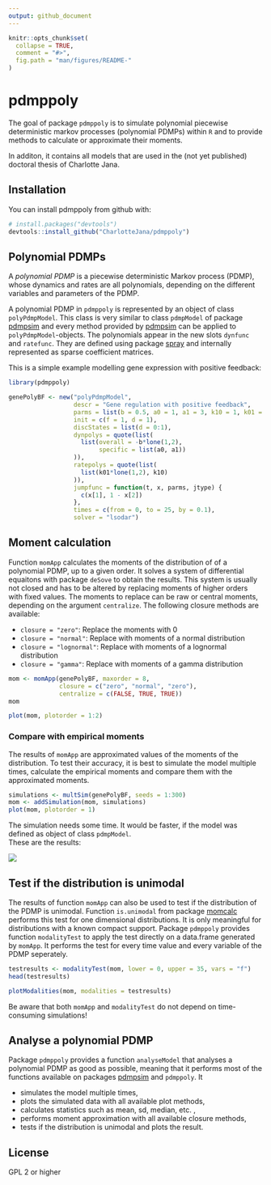 ```yaml
---
output: github_document
---
```


<!-- README.md is generated from README.Rmd. Please edit that file -->

```r
knitr::opts_chunk$set(
  collapse = TRUE,
  comment = "#>",
  fig.path = "man/figures/README-"
)
```

# pdmppoly

The goal of package `pdmppoly` is to simulate polynomial piecewise 
deterministic markov processes (polynomial PDMPs) within `R` and to provide 
methods to calculate or approximate their moments.

In additon, it contains all models that are used in the (not yet published) 
doctoral thesis of Charlotte Jana.

## Installation

You can install pdmppoly from github with:

```r
# install.packages("devtools")
devtools::install_github("CharlotteJana/pdmppoly")
```

## Polynomial PDMPs

A *polynomial PDMP* is a piecewise deterministic Markov process (PDMP), whose
dynamics and rates are all polynomials, depending on the different variables
and parameters of the PDMP.

A polynomial PDMP in `pdmppoly` is represented by an object of class `polyPdmpModel`.
This class is very similar to class `pdmpModel` of package [pdmpsim](https://github.com/CharlotteJana/pdmpsim) and every method provided by [pdmpsim](https://github.com/CharlotteJana/pdmpsim) can be applied to `polyPdmpModel`-objects.
The polynomials appear in the new slots `dynfunc` and `ratefunc`. They are defined using package [spray](https://github.com/RobinHankin/spray.git) and internally represented as sparse coefficient matrices.

This is a simple example modelling gene expression with positive feedback:

```r
library(pdmppoly)
```

```r
genePolyBF <- new("polyPdmpModel",
                  descr = "Gene regulation with positive feedback",
                  parms = list(b = 0.5, a0 = 1, a1 = 3, k10 = 1, k01 = 0.5), 
                  init = c(f = 1, d = 1), 
                  discStates = list(d = 0:1),
                  dynpolys = quote(list(
                    list(overall = -b*lone(1,2),
                         specific = list(a0, a1))
                  )),
                  ratepolys = quote(list(  
                    list(k01*lone(1,2), k10)
                  )),
                  jumpfunc = function(t, x, parms, jtype) {
                    c(x[1], 1 - x[2])
                  }, 
                  times = c(from = 0, to = 25, by = 0.1), 
                  solver = "lsodar")

```

## Moment calculation

Function `momApp` calculates the moments of the distribution of of a polynomial PDMP, 
up to a given order. It solves a system of  differential equaitons with 
package `deSove` to obtain the results. This system is usually not closed
and has to be altered by replacing moments of higher orders with fixed values. 
The moments to replace can be raw or central moments, depending on the argument
`centralize`. The following closure methods are available:

* `closure = "zero"`: Replace the moments with 0
* `closure = "normal"`: Replace with moments of a normal distribution
* `closure = "lognormal"`: Replace with moments of a lognormal distribution
* `closure = "gamma"`: Replace with moments of a gamma distribution

```r
mom <- momApp(genePolyBF, maxorder = 8,
              closure = c("zero", "normal", "zero"), 
              centralize = c(FALSE, TRUE, TRUE))
mom
```

```r
plot(mom, plotorder = 1:2)
```

### Compare with empirical moments

The results of `momApp` are approximated values of the moments of the distribution.
To test their accuracy, it is best to simulate the model multiple times, calculate the empirical moments and compare them with the approximated moments.

```r
simulations <- multSim(genePolyBF, seeds = 1:300)
mom <- addSimulation(mom, simulations)
plot(mom, plotorder = 1)
```

The simulation needs some time. It would be faster, if the model was defined
as object of class `pdmpModel`.  
These are the results:

![](https://raw.githubusercontent.com/CharlotteJana/pdmppoly/master/man/figures/compareMoments.png)

## Test if the distribution is unimodal

The results of function `momApp` can also be used to test if the distribution of the PDMP
is unimodal. Function `is.unimodal` from package [momcalc](https://github.com/CharlotteJana/momcalc) performs this test for
one dimensional distributions. It is only meaningful for distributions with a known compact support. Package `pdmppoly` provides function `modalityTest` to apply the test directly on a data.frame generated by `momApp`. It performs the test for every time value and every variable of the PDMP seperately.

```r
testresults <- modalityTest(mom, lower = 0, upper = 35, vars = "f")
head(testresults)
```

```r
plotModalities(mom, modalities = testresults)
```

Be aware that both `momApp` and `modalityTest` do not depend on time-consuming simulations!

## Analyse a polynomial PDMP 

Package `pdmppoly` provides a function `analyseModel` that analyses a polynomial PDMP as good as possible, meaning that it performs most of the functions available on packages [pdmpsim](https://github.com/CharlotteJana/pdmpsim) and `pdmppoly`. It

* simulates the model multiple times,
* plots the simulated data with all available plot methods,
* calculates statistics such as mean, sd, median, etc. ,
* performs moment approximation with all available closure methods,
* tests if the distribution is unimodal and plots the result.

## License

GPL 2 or higher